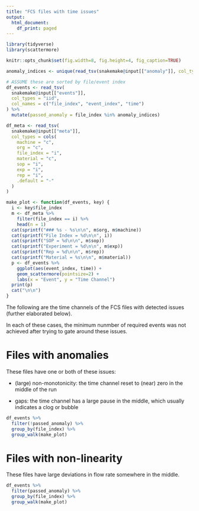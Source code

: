 ```yaml
---
title: "FCS files with time issues"
output:
  html_document:
    df_print: paged
---
```


```r
library(tidyverse)
library(scattermore)

knitr::opts_chunk$set(fig.width=8, fig.height=4, fig_caption=TRUE)

anomaly_indices <- unique(read_tsv(snakemake@input[["anomaly"]], col_types = "i---")[[1]])

# ASSUME these are sorted by file/event index
df_events <- read_tsv(
  snakemake@input[["events"]],
  col_types = "iid",
  col_names = c("file_index", "event_index", "time")
) %>%
  mutate(passed_anomaly = file_index %in% anomaly_indices)

df_meta <- read_tsv(
  snakemake@input[["meta"]],
  col_types = cols(
    machine = "c",
    org = "c",
    file_index = "i",
    material = "c",
    sop = "i",
    exp = "i",
    rep = "i",
    .default = "-"
  )
)

make_plot <- function(df_events, key) {
  i <- key$file_index
  m <- df_meta %>%
    filter(file_index == i) %>%
    head(n = 1)
  cat(sprintf("### %s - %s\n\n", m$org, m$machine))
  cat(sprintf("File Index = %d\n\n", i))
  cat(sprintf("SOP = %d\n\n", m$sop))
  cat(sprintf("Experiment = %d\n\n", m$exp))
  cat(sprintf("Rep = %d\n\n", m$rep))
  cat(sprintf("Material = %s\n\n", m$material))
  p <- df_events %>%
    ggplot(aes(event_index, time)) +
    geom_scattermore(pointsize=2) +
    labs(x = "Event", y = "Time Channel")
  print(p)
  cat("\n\n")
}

```

The following are the time channels of the FCS files with detected issues 
(further elaborated below).

In each of these cases, the minimum nunmber of required events was not
achieved after trying to gate around these issues.

# Files with anomalies

These files have one or both of these issues:

* (large) non-monotonicity: the time channel reset to (near) zero in the middle
  of the run

* gaps: the time channel has a large pause in the middle, which usually
  indicates a clog or bubble

```r
df_events %>%
  filter(!passed_anomaly) %>%
  group_by(file_index) %>%
  group_walk(make_plot)
```

# Files with non-linearity

These files have large deviations in flow rate somewhere in the middle.

```r
df_events %>%
  filter(passed_anomaly) %>%
  group_by(file_index) %>%
  group_walk(make_plot)
```
